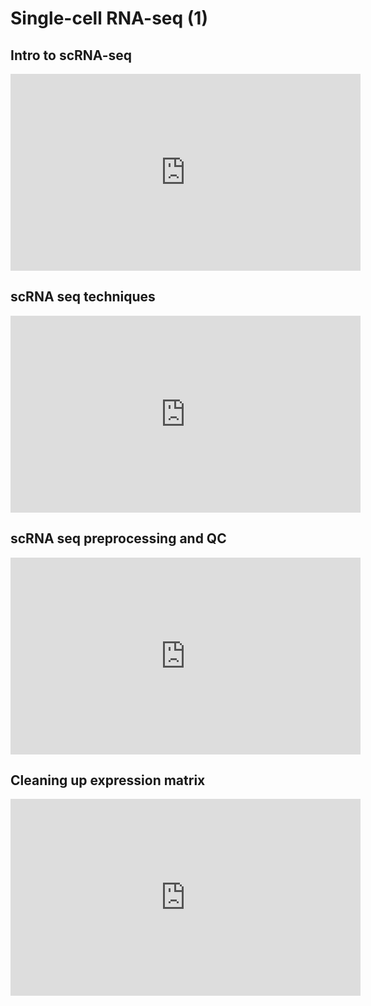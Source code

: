# Single-cell RNA-seq (1) {#scrna1}

## Intro to scRNA-seq

<iframe width="560" height="315" src="https://www.youtube.com/embed/CzvJWqbIEXE" title="YouTube video player" frameborder="0" allow="accelerometer; autoplay; clipboard-write; encrypted-media; gyroscope; picture-in-picture" allowfullscreen></iframe>

## scRNA seq techniques

<iframe width="560" height="315" src="https://www.youtube.com/embed/NIBFQ8xWZ6o" title="YouTube video player" frameborder="0" allow="accelerometer; autoplay; clipboard-write; encrypted-media; gyroscope; picture-in-picture" allowfullscreen></iframe>

## scRNA seq preprocessing and QC

<iframe width="560" height="315" src="https://www.youtube.com/embed/HxGqgc31jsA" title="YouTube video player" frameborder="0" allow="accelerometer; autoplay; clipboard-write; encrypted-media; gyroscope; picture-in-picture" allowfullscreen></iframe>

## Cleaning up expression matrix

<iframe width="560" height="315" src="https://www.youtube.com/embed/OC_I9IzF7uc" title="YouTube video player" frameborder="0" allow="accelerometer; autoplay; clipboard-write; encrypted-media; gyroscope; picture-in-picture" allowfullscreen></iframe>